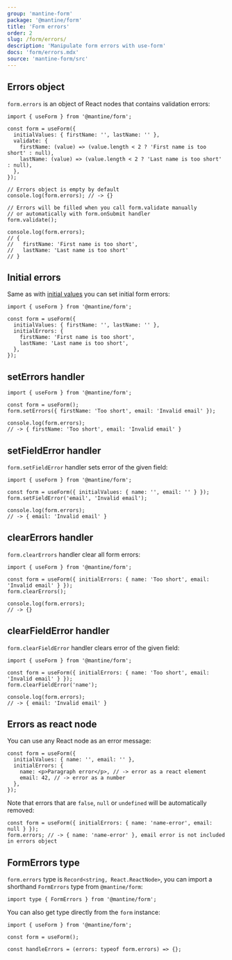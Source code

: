 ```yaml
---
group: 'mantine-form'
package: '@mantine/form'
title: 'Form errors'
order: 2
slug: /form/errors/
description: 'Manipulate form errors with use-form'
docs: 'form/errors.mdx'
source: 'mantine-form/src'
---
```



## Errors object

`form.errors` is an object of React nodes that contains validation errors:

```tsx
import { useForm } from '@mantine/form';

const form = useForm({
  initialValues: { firstName: '', lastName: '' },
  validate: {
    firstName: (value) => (value.length < 2 ? 'First name is too short' : null),
    lastName: (value) => (value.length < 2 ? 'Last name is too short' : null),
  },
});

// Errors object is empty by default
console.log(form.errors); // -> {}

// Errors will be filled when you call form.validate manually
// or automatically with form.onSubmit handler
form.validate();

console.log(form.errors);
// {
//   firstName: 'First name is too short',
//   lastName: 'Last name is too short'
// }
```

## Initial errors

Same as with [initial values](/form/values/) you can set initial form errors:

```tsx
import { useForm } from '@mantine/form';

const form = useForm({
  initialValues: { firstName: '', lastName: '' },
  initialErrors: {
    firstName: 'First name is too short',
    lastName: 'Last name is too short',
  },
});
```

## setErrors handler

```tsx
import { useForm } from '@mantine/form';

const form = useForm();
form.setErrors({ firstName: 'Too short', email: 'Invalid email' });

console.log(form.errors);
// -> { firstName: 'Too short', email: 'Invalid email' }
```

## setFieldError handler

`form.setFieldError` handler sets error of the given field:

```tsx
import { useForm } from '@mantine/form';

const form = useForm({ initialValues: { name: '', email: '' } });
form.setFieldError('email', 'Invalid email');

console.log(form.errors);
// -> { email: 'Invalid email' }
```

## clearErrors handler

`form.clearErrors` handler clear all form errors:

```tsx
import { useForm } from '@mantine/form';

const form = useForm({ initialErrors: { name: 'Too short', email: 'Invalid email' } });
form.clearErrors();

console.log(form.errors);
// -> {}
```

## clearFieldError handler

`form.clearFieldError` handler clears error of the given field:

```tsx
import { useForm } from '@mantine/form';

const form = useForm({ initialErrors: { name: 'Too short', email: 'Invalid email' } });
form.clearFieldError('name');

console.log(form.errors);
// -> { email: 'Invalid email' }
```

## Errors as react node

You can use any React node as an error message:

```tsx
const form = useForm({
  initialValues: { name: '', email: '' },
  initialErrors: {
    name: <p>Paragraph error</p>, // -> error as a react element
    email: 42, // -> error as a number
  },
});
```

Note that errors that are `false`, `null` or `undefined` will be automatically removed:

```tsx
const form = useForm({ initialErrors: { name: 'name-error', email: null } });
form.errors; // -> { name: 'name-error' }, email error is not included in errors object
```

## FormErrors type

`form.errors` type is `Record<string, React.ReactNode>`, you can import a shorthand `FormErrors` type from `@mantine/form`:

```tsx
import type { FormErrors } from '@mantine/form';
```

You can also get type directly from the `form` instance:

```tsx
import { useForm } from '@mantine/form';

const form = useForm();

const handleErrors = (errors: typeof form.errors) => {};
```
